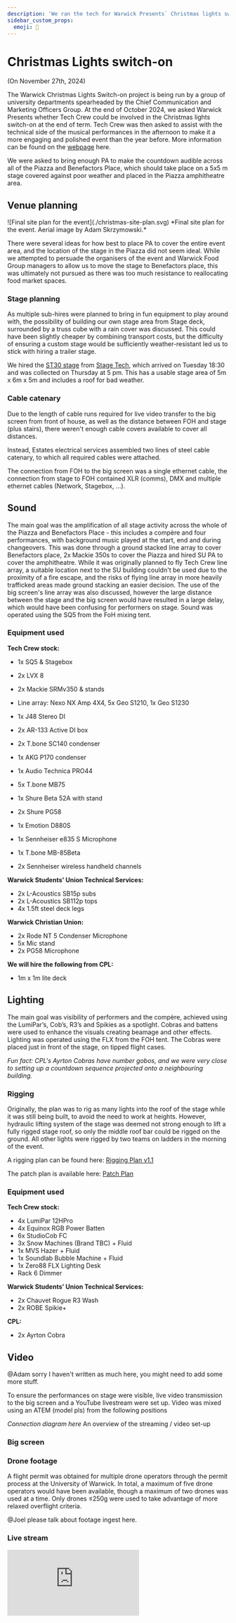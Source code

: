 ```yaml
---
description: 'We ran the tech for Warwick Presents` Christmas lights switch-on'
sidebar_custom_props:
  emoji: 🎄
---
```


# Christmas Lights switch-on 
(On November 27th, 2024)

The Warwick Christmas Lights Switch-on project is being run by a group of university departments spearheaded by the Chief Communication and Marketing Officers Group. 
At the end of October 2024, we asked Warwick Presents whether Tech Crew could be involved in the Christmas lights switch-on at the end of term. 
Tech Crew was then asked to assist with the technical side of the musical performances in the afternoon to make it a more engaging and polished event than the year before. More information can be found on the [webpage](https://warwick.ac.uk/students/warwickpresents/christmaslights/) here.

We were asked to bring enough PA to make the countdown audible across all of the Piazza and Benefactors Place, which should take place on a 5x5 m stage covered against poor weather and placed in the Piazza amphitheatre area. 

## Venue planning
<div class="img-full">
  ![Final site plan for the event](./christmas-site-plan.svg)
  *Final site plan for the event. Aerial image by Adam Skrzymowski.*
</div>


There were several ideas for how best to place PA to cover the entire event area, and the location of the stage in the Piazza did not seem ideal. 
While we attempted to persuade the organisers of the event and Warwick Food Group managers to allow us to move the stage to Benefactors place, this was ultimately not pursued as there was too much resistance to reallocating food market spaces. 

### Stage planning

As multiple sub-hires were planned to bring in fun equipment to play around with, the possibility of building our own stage area from Stage deck, surrounded by a truss cube with a rain cover was discussed. 
This could have been slightly cheaper by combining transport costs, but the difficulty of ensuring a custom stage would be sufficiently weather-resistant led us to stick with hiring a trailer stage. 

We hired the [ST30 stage](https://www.stagetecheventhire.co.uk/small-trailer-stage.html) from [Stage Tech](https://www.stagetecheventhire.co.uk/), which arrived on Tuesday 18:30 and was collected on Thursday at 5 pm. 
This has a usable stage area of 5m x 6m x 5m and includes a roof for bad weather.

### Cable catenary

Due to the length of cable runs required for live video transfer to the big screen from front of house, as well as the distance between FOH and stage (plus stairs), there weren't enough cable covers available to cover all distances. 

Instead, Estates electrical services assembled two lines of steel cable catenary, to which all required cables were attached. 

The connection from FOH to the big screen was a single ethernet cable, the connection from stage to FOH contained XLR (comms), DMX and multiple ethernet cables (Network, Stagebox, ...). 


## Sound

The main goal was the amplification of all stage activity across the whole of the Piazza and Benefactors Place - this includes a compère and four performances, with background music played at the start, end and during changeovers. 
This was done through a ground stacked line array to cover Benefactors place, 2x Mackie 350s to cover the Piazza and hired SU PA to cover the amphitheatre. 
While it was originally planned to fly Tech Crew line array, a suitable location next to the SU building couldn't be used due to the proximity of a fire escape, and the risks of flying line array in more heavily trafficked areas made ground stacking an easier decision. 
The use of the big screen's line array was also discussed, however the large distance between the stage and the big screen would have resulted in a large delay, which would have been confusing for performers on stage. 
Sound was operated using the SQ5 from the FoH mixing tent.

### Equipment used
**Tech Crew stock:**
- 1x SQ5 & Stagebox
- 2x LVX 8
- 2x Mackie SRMv350 & stands
- Line array: Nexo NX Amp 4X4, 5x Geo S1210, 1x Geo S1230

- 1x J48 Stereo DI
- 2x AR-133 Active DI box
- 2x T.bone SC140 condenser
- 1x AKG P170 condenser
- 1x Audio Technica PRO44
- 5x T.bone MB75
- 1x Shure Beta 52A with stand
- 2x Shure PG58
- 1x Emotion D880S
- 1x Sennheiser e835 S Microphone
- 1x T.bone MB-85Beta
- 2x Sennheiser wireless handheld channels

**Warwick Students’ Union Technical Services:**
- 2x L-Acoustics SB15p subs
- 2x L-Acoustics SB112p tops
- 4x 1.5ft steel deck legs

**Warwick Christian Union:**
- 2x Rode NT 5 Condenser Microphone
- 5x Mic stand
- 2x PG58 Microphone

**We will hire the following from CPL:**
- 1m x 1m lite deck


## Lighting

The main goal was visibility of performers and the compère, achieved using the LumiPar’s, Cob’s, R3’s and Spikies as a spotlight. 
Cobras and battens were used to enhance the visuals creating beamage and other effects. 
Lighting was operated using the FLX from the FOH tent.
The Cobras were placed just in front of the stage, on tipped flight cases.

*Fun fact: CPL's Ayrton Cobras have number gobos, and we were very close to setting up a countdown sequence projected onto a neighbouring building.*

### Rigging
Originally, the plan was to rig as many lights into the roof of the stage while it was still being built, to avoid the need to work at heights. 
However, hydraulic lifting system of the stage was deemed not strong enough to lift a fully rigged stage roof, so only the middle roof bar could be rigged on the ground. 
All other lights were rigged by two teams on ladders in the morning of the event. 

A rigging plan can be found here: [Rigging Plan v1.1](https://drive.google.com/file/d/1ROvJ8fKuNJXNtjDgrEMgP-6hV3a0TMDI/view?usp=share_link)

The patch plan is available here: [Patch Plan](https://drive.google.com/file/d/1tlzGQehWGOakKHcifJPvWtk0Sad78enH/view?usp=sharing)

### Equipment used

**Tech Crew stock:**
- 4x LumiPar 12HPro
- 4x Equinox RGB Power Batten
- 6x StudioCob FC
- 3x Snow Machines (Brand TBC) + Fluid
- 1x MVS Hazer + Fluid
- 1x Soundlab Bubble Machine + Fluid
- 1x Zero88 FLX Lighting Desk
- Rack 6 Dimmer

**Warwick Students’ Union Technical Services:**
- 2x Chauvet Rogue R3 Wash
- 2x ROBE Spikie+

**CPL:**
- 2x Ayrton Cobra


## Video
@Adam sorry I haven't written as much here, you might need to add some more stuff. 

To ensure the performances on stage were visible, live video transmission to the big screen and a YouTube livestream were set up. 
Video was mixed using an ATEM (model pls) from the following positions

*Connection diagram here*
An overview of the streaming / video set-up


### Big screen

### Drone footage

A flight permit was obtained for multiple drone operators through the permit process at the University of Warwick. 
In total, a maximum of five drone operators would have been available, though a maximum of two drones was used at a time. 
Only drones ≤250g were used to take advantage of more relaxed overflight criteria. 

@Joel please talk about footage ingest here. 



### Live stream

<div class="video-full">
  <iframe
    src="https://www.youtube.com/embed/N6hUAOEnH8Q?si=sXYI4flaIH4LrOqM"
    title="YouTube video player"
    frameborder="0"
    allow="accelerometer; autoplay; clipboard-write; encrypted-media; gyroscope; picture-in-picture; web-share"
    referrerpolicy="strict-origin-when-cross-origin"
    allowfullscreen
  ></iframe>
</div>
